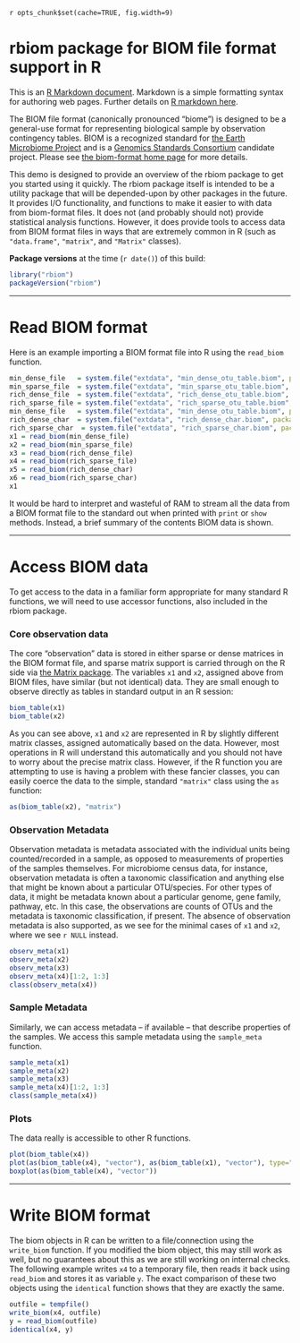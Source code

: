 <!--
%\VignetteEngine{knitr}
%\VignetteIndexEntry{BIOM support in R main vignette}
-->
`r opts_chunk$set(cache=TRUE, fig.width=9)`
<link href="http://joey711.github.com/phyloseq/markdown.css" rel="stylesheet"></link>

# rbiom package for BIOM file format support in R

This is an [R Markdown document](http://www.rstudio.com/ide/docs/r_markdown). Markdown is a simple formatting syntax for authoring web pages. Further details on [R markdown here](http://www.rstudio.com/ide/docs/r_markdown).

The BIOM file format (canonically pronounced "biome") is designed to be a general-use format for representing biological sample by observation contingency tables. BIOM is a recognized standard for [the Earth Microbiome Project](http://www.earthmicrobiome.org/) and is a [Genomics Standards Consortium](http://gensc.org/) candidate project. Please see [the biom-format home page](http://biom-format.org/) for more details.

This demo is designed to provide an overview of the rbiom package to get you started using it quickly. The rbiom package itself is intended to be a utility package that will be depended-upon by other packages in the future. It provides I/O functionality, and functions to make it easier to with data from biom-format files. It does not (and probably should not) provide statistical analysis functions. However, it does provide tools to access data from BIOM format files in ways that are extremely common in R (such as `"data.frame"`, `"matrix"`, and `"Matrix"` classes).

**Package versions** at the time (`r date()`) of this build:
```r
library("rbiom")
packageVersion("rbiom")
```

---

# Read BIOM format
Here is an example importing a BIOM format file into R using the `read_biom` function.

```r
min_dense_file   = system.file("extdata", "min_dense_otu_table.biom", package = "rbiom")
min_sparse_file  = system.file("extdata", "min_sparse_otu_table.biom", package = "rbiom")
rich_dense_file  = system.file("extdata", "rich_dense_otu_table.biom", package = "rbiom")
rich_sparse_file = system.file("extdata", "rich_sparse_otu_table.biom", package = "rbiom")
min_dense_file   = system.file("extdata", "min_dense_otu_table.biom", package = "rbiom")
rich_dense_char  = system.file("extdata", "rich_dense_char.biom", package = "rbiom")
rich_sparse_char  = system.file("extdata", "rich_sparse_char.biom", package = "rbiom")
x1 = read_biom(min_dense_file)
x2 = read_biom(min_sparse_file)
x3 = read_biom(rich_dense_file)
x4 = read_biom(rich_sparse_file)
x5 = read_biom(rich_dense_char)
x6 = read_biom(rich_sparse_char)
x1
```

It would be hard to interpret and wasteful of RAM to stream all the data from a BIOM format file to the standard out when printed with `print` or `show` methods. Instead, a brief summary of the contents BIOM data is shown. 


---

# Access BIOM data
To get access to the data in a familiar form appropriate for many standard R functions, we will need to use accessor functions, also included in the rbiom package.

### Core observation data
The core "observation" data is stored in either sparse or dense matrices in the BIOM format file, and sparse matrix support is carried through on the R side via [the Matrix package](http://cran.r-project.org/web/packages/Matrix/index.html). The variables `x1` and `x2`, assigned above from BIOM files, have similar (but not identical) data. They are small enough to observe directly as tables in standard output in an R session:

```r
biom_table(x1)
biom_table(x2)
```

As you can see above, `x1` and `x2` are represented in R by slightly different matrix classes, assigned automatically based on the data. However, most operations in R will understand this automatically and you should not have to worry about the precise matrix class. However, if the R function you are attempting to use is having a problem with these fancier classes, you can easily coerce the data to the simple, standard `"matrix"` class using the `as` function:

```r
as(biom_table(x2), "matrix")
```

### Observation Metadata
Observation metadata is metadata associated with the individual units being counted/recorded in a sample, as opposed to measurements of properties of the samples themselves. For microbiome census data, for instance, observation metadata is often a taxonomic classification and anything else that might be known about a particular OTU/species. For other types of data, it might be metadata known about a particular genome, gene family, pathway, etc. In this case, the observations are counts of OTUs and the metadata is taxonomic classification, if present. The absence of observation metadata is also supported, as we see for the minimal cases of `x1` and `x2`, where we see `r NULL` instead.

```r
observ_meta(x1)
observ_meta(x2)
observ_meta(x3)
observ_meta(x4)[1:2, 1:3]
class(observ_meta(x4))
```

### Sample Metadata
Similarly, we can access metadata -- if available -- that describe properties of the samples. We access this sample metadata using the `sample_meta` function.

```r
sample_meta(x1)
sample_meta(x2)
sample_meta(x3)
sample_meta(x4)[1:2, 1:3]
class(sample_meta(x4))
```


### Plots
The data really is accessible to other R functions.
```r
plot(biom_table(x4))
plot(as(biom_table(x4), "vector"), as(biom_table(x1), "vector"), type="o")
boxplot(as(biom_table(x4), "vector"))
```


---

# Write BIOM format
The biom objects in R can be written to a file/connection using the `write_biom` function. If you modified the biom object, this may still work as well, but no guarantees about this as we are still working on internal checks. The following example writes `x4` to a temporary file, then reads it back using `read_biom` and stores it as variable `y`. The exact comparison of these two objects using the `identical` function shows that they are exactly the same.
```r
outfile = tempfile()
write_biom(x4, outfile)
y = read_biom(outfile)
identical(x4, y)
```


